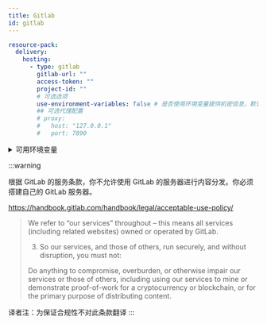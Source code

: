 ```yaml
---
title: Gitlab
id: gitlab
---
```


```yaml
resource-pack:
  delivery:
    hosting:
      - type: gitlab
        gitlab-url: ""
        access-token: ""
        project-id: ""
        # 可选选项
        use-environment-variables: false # 是否使用环境变量提供机密信息，默认为 false
        ## 可选代理配置
        # proxy:
        #   host: "127.0.0.1"
        #   port: 7890
```

<details>
  <summary>可用环境变量</summary>
  - CE_GITLAB_ACCESS_TOKEN
</details>

:::warning

根据 GitLab 的服务条款，你不允许使用 GitLab 的服务器进行内容分发。你必须搭建自己的 GitLab 服务器。

https://handbook.gitlab.com/handbook/legal/acceptable-use-policy/

> We refer to “our services” throughout – this means all services (including related websites) owned or operated by GitLab.
>
> 3. So our services, and those of others, run securely, and without disruption, you must not:
>
> Do anything to compromise, overburden, or otherwise impair our services or those of others, including using our services to mine or demonstrate proof-of-work for a cryptocurrency or blockchain, or for the primary purpose of distributing content.

译者注：为保证合规性不对此条款翻译
:::